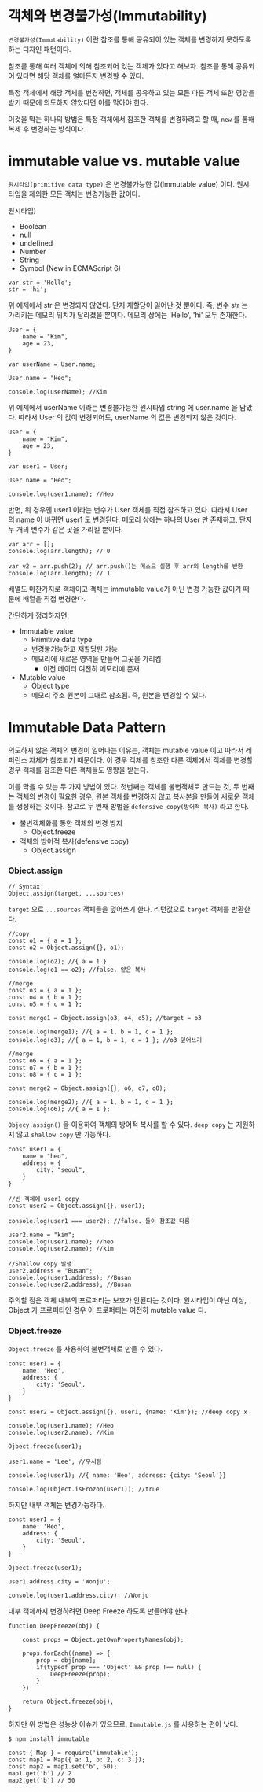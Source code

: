 # 객체와 변경불가성(Immutability)

`변경불가성(Immutability)` 이란 참조를 통해 공유되어 있는 객체를 변경하지 못하도록 하는 디자인 패턴이다.

참조를 통해 여러 객체에 의해 참조되어 있는 객체가 있다고 해보자. 참조를 통해 공유되어 있다면 해당 객체를 얼마든지 변경할 수 있다.

특정 객체에서 해당 객체를 변경하면, 객체를 공유하고 있는 모든 다른 객체 또한 영향을 받기 때문에 의도하지 않았다면 이를 막아야 한다.

이것을 막는 하나의 방법은 특정 객체에서 참조한 객체를 변경하려고 할 때, `new` 를 통해 복제 후 변경하는 방식이다.

# immutable value vs. mutable value

`원시타입(primitive data type)` 은 변경불가능한 값(Immutable value) 이다. 원시타입을 제외한 모든 객체는 변경가능한 값이다.

원시타입)

- Boolean
- null
- undefined
- Number
- String
- Symbol (New in ECMAScript 6)

```JS
var str = 'Hello';
str = 'hi';
```

위 예제에서 str 은 변경되지 않았다. 단지 재할당이 일어난 것 뿐이다. 즉, 변수 str 는 가리키는 메모리 위치가 달라졌을 뿐이다. 메모리 상에는 'Hello', 'hi' 모두 존재한다.

```JS
User = {
	name = "Kim",
	age = 23,
}

var userName = User.name;

User.name = "Heo";

console.log(userName); //Kim
```

위 예제에서 userName 이라는 변경불가능한 원시타입 string 에 user.name 을 담았다. 따라서 User 의 값이 변경되어도, userName 의 값은 변경되지 않은 것이다.

```JS
User = {
	name = "Kim",
	age = 23,
}

var user1 = User;

User.name = "Heo";

console.log(user1.name); //Heo
```

반면, 위 경우엔 user1 이라는 변수가 User 객체를 직접 참조하고 있다. 따라서 User 의 name 이 바뀌면 user1 도 변경된다. 메모리 상에는 하나의 User 만 존재하고, 단지 두 개의 변수가 같은 곳을 가리킬 뿐이다.

```JS
var arr = [];
console.log(arr.length); // 0

var v2 = arr.push(2); // arr.push()는 메소드 실행 후 arr의 length를 반환
console.log(arr.length); // 1
```

배열도 마찬가지로 객체이고 객체는 immutable value가 아닌 변경 가능한 값이기 때문에 배열을 직접 변경한다.

간단하게 정리하자면,

- Immutable value
  - Primitive data type
  - 변경불가능하고 재할당만 가능
  - 메모리에 새로운 영역을 만들어 그곳을 가리킴
    - 이전 데이터 여전히 메모리에 존재
- Mutable value
  - Object type
  - 메모리 주소 원본이 그대로 참조됨. 즉, 원본을 변경할 수 있다.

# Immutable Data Pattern

의도하지 않은 객체의 변경이 일어나는 이유는, 객체는 mutable value 이고 따라서 레퍼런스 자체가 참조되기 때문이다. 이 경우 객체를 참조한 다른 객체에서 객체를 변경할 경우 객체를 참조한 다른 객체들도 영향을 받는다.

이를 막을 수 있는 두 가지 방법이 있다. 첫번째는 객체를 불변객체로 만드는 것, 두 번째는 객체의 변경이 필요한 경우, 원본 객체를 변경하지 않고 복사본을 만들어 새로운 객체를 생성하는 것이다. 참고로 두 번째 방법을 `defensive copy(방어적 복사)` 라고 한다.

- 불변객체화를 통한 객체의 변경 방지
  - Object.freeze
- 객체의 방어적 복사(defensive copy)
  - Object.assign

### Object.assign

```JS
// Syntax
Object.assign(target, ...sources)
```

`target` 으로 `...sources` 객체들을 덮어쓰기 한다. 리턴값으로 `target` 객체를 반환한다.

```JS
//copy
const o1 = { a = 1 };
const o2 = Object.assign({}, o1);

console.log(o2); //{ a = 1 }
console.log(o1 == o2); //false. 얕은 복사

//merge
const o3 = { a = 1 };
const o4 = { b = 1 };
const o5 = { c = 1 };

const merge1 = Object.assign(o3, o4, o5); //target = o3

console.log(merge1); //{ a = 1, b = 1, c = 1 };
console.log(o3); //{ a = 1, b = 1, c = 1 }; //o3 덮어쓰기

//merge
const o6 = { a = 1 };
const o7 = { b = 1 };
const o8 = { c = 1 };

const merge2 = Object.assign({}, o6, o7, o8);

console.log(merge2); //{ a = 1, b = 1, c = 1 };
console.log(o6); //{ a = 1 };
```

`Objecy.assign()` 을 이용하여 객체의 방어적 복사를 할 수 있다. `deep copy` 는 지원하지 않고 `shallow copy` 만 가능하다.

```JS
const user1 = {
	name = "heo",
	address = {
		city: "seoul",
	}
}

//빈 객체에 user1 copy
const user2 = Object.assign({}, user1);

console.log(user1 === user2); //false. 둘이 참조값 다름

user2.name = "kim";
console.log(user1.name); //heo
console.log(user2.name); //kim

//Shallow copy 발생
user2.address = "Busan";
console.log(user1.address); //Busan
console.log(user2.address); //Busan
```

주의할 점은 객체 내부의 프로퍼티는 보호가 안된다는 것이다. 원시타입이 아닌 이상, Object 가 프로퍼티인 경우 이 프로퍼티는 여전히 mutable value 다.

### Object.freeze

`Object.freeze` 를 사용하여 불변객체로 만들 수 있다.

```JS
const user1 = {
	name: 'Heo',
	address: {
		city: 'Seoul',
	}
}

const user2 = Object.assign({}, user1, {name: 'Kim'}); //deep copy x

console.log(user1.name); //Heo
console.log(user2.name); //Kim

Ojbect.freeze(user1);

user1.name = 'Lee'; //무시됨

console.log(user1); //{ name: 'Heo', address: {city: 'Seoul'}}

console.log(Object.isFrozon(user1)); //true
```

하지만 내부 객체는 변경가능하다.

```JS
const user1 = {
	name: 'Heo',
	address: {
		city: 'Seoul',
	}
}

Ojbect.freeze(user1);

user1.address.city = 'Wonju';

console.log(user1.address.city); //Wonju
```

내부 객체까지 변경하려면 Deep Freeze 하도록 만들어야 한다.

```JS
function DeepFreeze(obj) {

	const props = Object.getOwnPropertyNames(obj);

	props.forEach((name) => {
		prop = obj[name];
		if(typeof prop === 'Object' && prop !== null) {
			DeepFreeze(prop);
		}
	})

	return Object.freeze(obj);
}
```

하지만 위 방법은 성능상 이슈가 있으므로, `Immutable.js` 를 사용하는 편이 낫다.

```Shell
$ npm install immutable
```

```JS
const { Map } = require('immutable');
const map1 = Map({ a: 1, b: 2, c: 3 });
const map2 = map1.set('b', 50);
map1.get('b') // 2
map2.get('b') // 50
```
